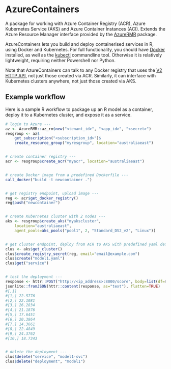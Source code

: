 # AzureContainers

A package for working with Azure Container Registry (ACR), Azure Kubernetes Service (AKS) and Azure Container Instances (ACI). Extends the Azure Resource Manager interface provided by the [AzureRMR](https://github.com/Hong-Revo/AzureRMR) package.

AzureContainers lets you build and deploy containerised services in R, using Docker and Kubernetes. For full functionality, you should have [Docker](https://docs.docker.com/install/) installed, as well as the [kubectl](https://kubernetes.io/docs/tasks/tools/install-kubectl/) commandline tool. Otherwise it is relatively lightweight, requiring neither Powershell nor Python.

Note that AzureContainers can talk to any Docker registry that uses the [V2 HTTP API](https://docs.docker.com/registry/spec/api/), not just those created via ACR. Similarly, it can interface with Kubernetes clusters anywhere, not just those created via AKS.

## Example workflow

Here is a sample R workflow to package up an R model as a container, deploy it to a Kubernetes cluster, and expose it as a service.

```r
# login to Azure ---
az <- AzureRMR::az_rm$new("<tenant_id>", "<app_id>", "<secret>")
resgroup <- az$
    get_subscription("<subscription_id>")$
    create_resource_group("myresgroup", location="australiaeast")


# create container registry ---
acr <- resgroup$create_acr("myacr", location="australiaeast")


# create Docker image from a predefined Dockerfile ---
call_docker("build -t newcontainer .")


# get registry endpoint, upload image ---
reg <- acr$get_docker_registry()
reg$push("newcontainer")


# create Kubernetes cluster with 2 nodes ---
aks <- resgroup$create_aks("myakscluster",
    location="australiaeast",
    agent_pools=aks_pools("pool1", 2, "Standard_DS2_v2", "Linux"))


# get cluster endpoint, deploy from ACR to AKS with predefined yaml definition file ---
clus <- aks$get_cluster()
clus$create_registry_secret(reg, email="email@example.com")
clus$create("model1.yaml")
clus$get("service")


# test the deployment ---
response <- httr::POST("http://<ip_address>:8000/score", body=list(df=mtcars[1:10,]), encode="json")
jsonlite::fromJSON(httr::content(response, as="text"), flatten=TRUE)
#[,1]
#[1,] 22.5776
#[2,] 22.1081
#[3,] 26.2834
#[4,] 21.1876
#[5,] 17.6451
#[6,] 20.3864
#[7,] 14.3661
#[8,] 22.4849
#[9,] 24.3762
#[10,] 18.7343


# delete the deployment ---
clus$delete("service", "model1-svc")
clus$delete("deployment", "model1")

```
